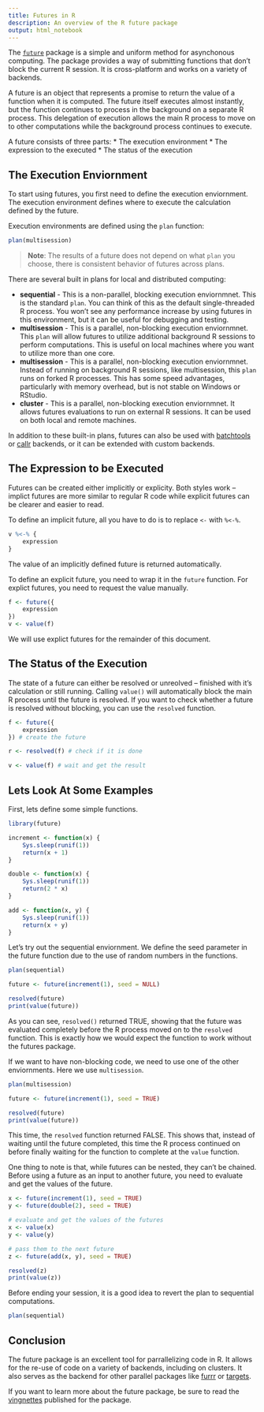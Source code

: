 ```yaml
---
title: Futures in R
description: An overview of the R future package
output: html_notebook
---
```


The [`future`](https://cran.r-project.org/web/packages/future/index.html) package is a simple and uniform method for asynchonous computing. The package provides a way of submitting functions that don't block the current R session. It is cross-platform and works on a variety of backends.

A future is an object that represents a promise to return the value of a function when it is computed. The future itself executes almost instantly, but the function continues to process in the background on a separate R process. This delegation of execution allows the main R process to move on to other computations while the background process continues to execute. 

A future consists of three parts:
* The execution environment
* The expression to the executed
* The status of the execution

## The Execution Enviornment

To start using futures, you first need to define the execution enviornment. The execution environment defines where to execute the calculation defined by the future. 

Execution environments are defined using the `plan` function:

```r
plan(multisession)
```

> **Note**: The results of a future does not depend on what `plan` you choose, there is consistent behavior of futures across plans. 

There are several built in plans for local and distributed computing:

* **sequential** - This is a non-parallel, blocking execution enviornmnet. This is the standard `plan`. You can think of this as the default single-threaded R process. You won't see any performance increase by using futures in this environment, but it can be useful for debugging and testing.
* **multisession** - This is a parallel, non-blocking execution enviornmnet. This `plan` will allow futures to utilize additional background R sessions to perform computations. This is useful on local machines where you want to utilize more than one core.
* **multisession** - This is a parallel, non-blocking execution enviornmnet. Instead of running on background R sessions, like multisession, this `plan` runs on forked R processes. This has some speed advantages, particularly with memory overhead, but is not stable on Windows or RStudio. 
* **cluster** - This is a parallel, non-blocking execution enviornmnet. It allows futures evaluations to run on external R sessions. It can be used on both local and remote machines. 

In addition to these built-in plans, futures can also be used with [batchtools](https://github.com/mllg/batchtools) or [callr](https://cran.r-project.org/web/packages/future.callr/index.html) backends, or it can be extended with custom backends.

## The Expression to be Executed
Futures can be created either implicitly or explicity. Both styles work -- implict futures are more similar to regular R code while explicit futures can be clearer and easier to read. 

To define an implicit future, all you have to do is to replace `<-` with `%<-%`. 

```r
v %<-% {
    expression
}
```

The value of an implicitly defined future is returned automatically.

To define an explicit future, you need to wrap it in the `future` function. For explict futures, you need to request the value manually. 

```r
f <- future({
    expression
})
v <- value(f)
```

We will use explict futures for the remainder of this document.

## The Status of the Execution

The state of a future can either be resolved or unreolved -- finished with it's calculation or still running. Calling `value()` will automatically block the main R process until the future is resolved. If you want to check whether a future is resolved without blocking, you can use the `resolved` function.

```r
f <- future({
    expression
}) # create the future

r <- resolved(f) # check if it is done

v <- value(f) # wait and get the result
```

## Lets Look At Some Examples

First, lets define some simple functions.
```r
library(future)
```
```r
increment <- function(x) {
    Sys.sleep(runif(1))
    return(x + 1)
}

double <- function(x) {
    Sys.sleep(runif(1))
    return(2 * x)
}

add <- function(x, y) {
    Sys.sleep(runif(1))
    return(x + y)
}
```


Let's try out the sequential enviornment. We define the seed parameter in the future function due to the use of random numbers in the functions.

```r
plan(sequential)

future <- future(increment(1), seed = NULL)

resolved(future)
print(value(future))
```

As you can see, `resolved()` returned TRUE, showing that the future was evaluated completely before the R process moved on to the `resolved` function. This is exactly how we would expect the function to work without the futures package.

If we want to have non-blocking code, we need to use one of the other enviornments. Here we use `multisession`.

```r
plan(multisession)

future <- future(increment(1), seed = TRUE)

resolved(future)
print(value(future))
```

This time, the `resolved` function returned FALSE. This shows that, instead of waiting until the future completed, this time the R process continued on before finally waiting for the function to complete at the `value` function. 

One thing to note is that, while futures can be nested, they can't be chained. Before using a future as an input to another future, you need to evaluate and get the values of the future.

```r
x <- future(increment(1), seed = TRUE)
y <- future(double(2), seed = TRUE)

# evaluate and get the values of the futures
x <- value(x)
y <- value(y)

# pass them to the next future
z <- future(add(x, y), seed = TRUE)

resolved(z)
print(value(z))
```

Before ending your session, it is a good idea to revert the plan to sequential computations.
```r
plan(sequential)
```

## Conclusion
The future package is an excellent tool for parrallelizing code in R. It allows for the re-use of code on a variety of backends, including on clusters. It also serves as the backend for other parallel packages like [furrr](https://github.com/DavisVaughan/furrr) or [targets](https://docs.ropensci.org/targets/).

If you want to learn more about the future package, be sure to read the [vingnettes](https://cran.r-project.org/web/packages/future/index.html) published for the package.
